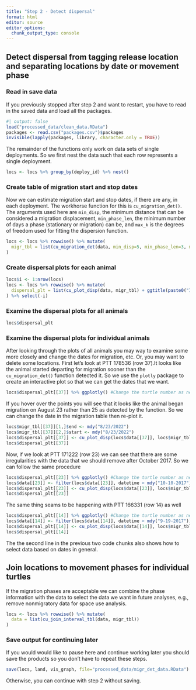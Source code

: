```yaml
---
title: "Step 2 - Detect dispersal"
format: html
editor: source
editor_options: 
  chunk_output_type: console
---
```


## Detect dispersal from tagging release location and separating locations by date or movement phase

### Read in save data
If you previously stopped after step 2 and want to restart, you have to read in the saved data and load all the packages.

```r
#| output: false
load("processed_data/clean_data.RData")
packages <- read.csv("packages.csv")$packages
invisible(lapply(packages, library, character.only = TRUE))
```

The remainder of the functions only work on data sets of single deployments. So we first nest the data such that each row represents a single deployment.

```r
locs <- locs %>% group_by(deploy_id) %>% nest()
```


### Create table of migration start and stop dates

Now we can estimate migration start and stop dates, if there are any, in each deployment. The workhorse function for this is `cu_migration_det()`. The arguments used here are `min_disp`, the minimum distance that can be considered a migration displacement, `min_phase_len`, the minimum number of days a phase (stationary or migration) can be, and `max_k` is the degrees of freedom used for fitting the dispersion function. 

```r
locs <- locs %>% rowwise() %>% mutate(
  migr_tbl = list(cu_migration_det(data, min_disp=5, min_phase_len=3, max_k=30))
)
```

### Create dispersal plots for each animal

```r
locs$i <- 1:nrow(locs)
locs <- locs %>% rowwise() %>% mutate(
  dispersal_plt = list(cu_plot_disp(data, migr_tbl) + ggtitle(paste0("ID:",deploy_id, " / row:",i)))
) %>% select(-i)
```

### Examine the dispersal plots for all animals

```r
locs$dispersal_plt

```

### Examine the dispersal plots for individual animals

After looking through the plots of all animals you may way to examine some more closely and change the dates for migration, etc. Or, you may want to delete some locations. First let's look at PTT 178536 (row 37).It looks like the animal started departing for migration sooner than the `cu_migration_det()` function detected it. So we use the `plotly` package to create an interactive plot so that we can get the dates that we want.
```r
locs$dispersal_plt[[37]] %>% ggplotly() #Change the turtle number as needed
```
If you hover over the points you will see that it looks like the animal began migration on August 23 rather than 25 as detected by the function. So we can change the date in the migration table then re-plot it. 
```r
locs$migr_tbl[[37]][1,]$end <- mdy("8/23/2022")
locs$migr_tbl[[37]][2,]$start <- mdy("8/23/2022")
locs$dispersal_plt[[37]] <- cu_plot_disp(locs$data[[37]], locs$migr_tbl[[37]]) + ggtitle(paste0("ID:",locs$deploy_id[[37]], " / row:",37))
locs$dispersal_plt[[37]]
```

Now, if we look at PTT 171222 (row 23) we can see that there are some irregularities with the data that we should remove after October 2017. So we can follow the same procedure
```r
locs$dispersal_plt[[23]] %>% ggplotly() #Change the turtle number as needed
locs$data[[23]] <- filter(locs$data[[23]], datetime < mdy("10-10-2017"))
locs$dispersal_plt[[23]] <- cu_plot_disp(locs$data[[23]], locs$migr_tbl[[23]]) + ggtitle(paste0("ID:",locs$deploy_id[[23]], " / row:",23))
locs$dispersal_plt[[23]]
```
The same thing seams to be happening with PTT 166331 (row 14) as well
```r
locs$dispersal_plt[[14]] %>% ggplotly() #Change the turtle number as needed
locs$data[[14]] <- filter(locs$data[[14]], datetime < mdy("9-19-2017"))
locs$dispersal_plt[[14]] <- cu_plot_disp(locs$data[[14]], locs$migr_tbl[[14]]) + ggtitle(paste0("ID:",locs$deploy_id[[14]], " / row:",14))
locs$dispersal_plt[[14]]
```
The the second line in the previous two code chunks also shows how to select data based on dates in general.

## Join locations to movement phases for individual turtles

If the migration phases are acceptable we can combine the phase information with the data to select the data we want in future analyses, e.g., remove nonmigratory data for space use analysis. 
```r
locs <- locs %>% rowwise() %>% mutate(
  data = list(cu_join_interval_tbl(data, migr_tbl))
)
```

### Save output for continuing later
If you would would like to pause here and continue working later you should save the products so you don't have to repeat these steps.
```r
save(locs, land, vis_graph, file="processed_data/migr_det_data.RData")
```
Otherwise, you can continue with step 2 without saving.